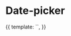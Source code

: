 

<Meta
  title="Ion/Data Entry/Date-picker: range"
  component={DatePickerComponent}
/>

# Date-picker

<Canvas>
  <Story
    name="date-picker: range"
    decorators={[
      moduleMetadata({
        declarations: [
          ButtonComponent,
          IonIconComponent,
          ChipComponent,
          BadgeComponent,
          DropdownComponent,
          IonDividerComponent,
        ],
        imports: [CommonModule],
      }),
    ]}
  >
    {{
      template: `<ion-date-picker [isDateRange]="true"></ion-date-picker>`,
    }}
  </Story>
</Canvas>

